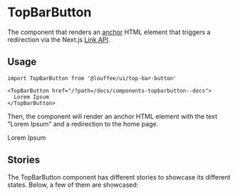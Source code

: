 


<Meta of={Stories} />

# TopBarButton

<GitHubRepoPath path="packages/ui/src/top-bar-button/top-bar-button.tsx" />

The component that renders an [anchor](https://developer.mozilla.org/en-US/docs/Web/HTML/Element/a)
HTML element that triggers a redirection via the Next.js 
[Link API](https://nextjs.org/docs/app/api-reference/components/link).

## Usage

```tsx
import TopBarButton from '@louffee/ui/top-bar-button'

<TopBarButton href="/?path=/docs/components-topbarbutton--docs">
  Lorem Ipsum
</TopBarButton>
```

Then, the component will render an anchor HTML element with the text "Lorem 
Ipsum" and a redirection to the home page.

<TopBarButton href="/?path=/docs/components-topbarbutton--docs">Lorem Ipsum</TopBarButton>

## Stories

The TopBarButton component has different stories to showcase its different 
states. Below, a few of them are showcased:

<Story of={Stories.Overview} />
